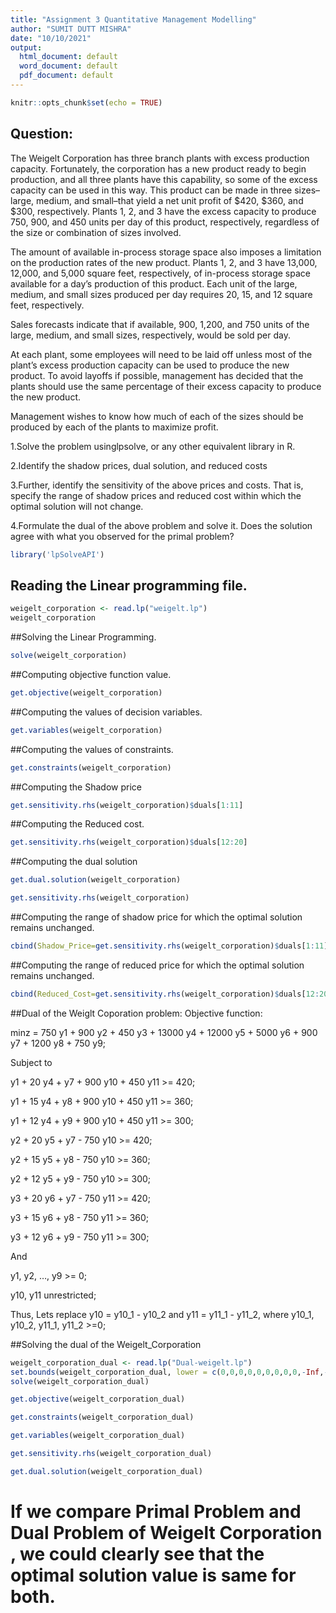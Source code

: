 ```yaml
---
title: "Assignment 3 Quantitative Management Modelling"
author: "SUMIT DUTT MISHRA"
date: "10/10/2021"
output:
  html_document: default
  word_document: default
  pdf_document: default
---
```


```r
knitr::opts_chunk$set(echo = TRUE)
```

## Question:
The Weigelt Corporation has three branch plants with excess production capacity. Fortunately, the corporation has a new product ready to begin production, and all three plants have this capability, so some of the excess capacity can be used in this way. This product can be made in three sizes--large, medium, and small--that yield a net unit profit of $420, $360, and $300, respectively. Plants 1, 2, and 3 have the excess capacity to produce 750, 900, and 450 units per day of this product, respectively, regardless of the size or combination of sizes involved.

The amount of available in-process storage space also imposes a limitation on the production rates of the new product. Plants 1, 2, and 3 have 13,000, 12,000, and 5,000 square feet, respectively, of in-process storage space available for a day's production of this product. Each unit of the large, medium, and small sizes produced per day requires 20, 15, and 12 square feet, respectively.

Sales forecasts indicate that if available, 900, 1,200, and 750 units of the large, medium, and small sizes, respectively, would be sold per day.

At each plant, some employees will need to be laid off unless most of the plant's excess production capacity can be used to produce the new product. To avoid layoffs if possible, management has decided that the plants should use the same percentage of their excess capacity to produce the new product.

Management wishes to know how much of each of the sizes should be produced by each of the plants to maximize profit.

1.Solve the problem usinglpsolve, or any other equivalent library in R.

2.Identify the shadow prices, dual solution, and reduced costs

3.Further, identify the sensitivity of the above prices and costs. That is, specify the range of shadow prices and reduced cost within which the optimal solution will not change.

4.Formulate the dual of the above problem and solve it. Does the solution agree with what you observed for the primal problem?

```r
library('lpSolveAPI')
```

## Reading the Linear programming file.

```r
weigelt_corporation <- read.lp("weigelt.lp")
weigelt_corporation
```
##Solving the Linear Programming.
```r
solve(weigelt_corporation)
```
##Computing objective function value.
```r
get.objective(weigelt_corporation)
```
##Computing the values of decision variables.
```r
get.variables(weigelt_corporation)
```
##Computing  the values of constraints.
```r
get.constraints(weigelt_corporation)
```
##Computing the Shadow price
```r
get.sensitivity.rhs(weigelt_corporation)$duals[1:11]
```
##Computing the Reduced cost.

```r
get.sensitivity.rhs(weigelt_corporation)$duals[12:20]
```
##Computing the dual solution

```r
get.dual.solution(weigelt_corporation)
```

```r
get.sensitivity.rhs(weigelt_corporation)
```
##Computing the range of shadow price for which the optimal solution remains unchanged.

```r
cbind(Shadow_Price=get.sensitivity.rhs(weigelt_corporation)$duals[1:11], Lower_bound=get.sensitivity.rhs(weigelt_corporation)$dualsfrom[1:11], Upper_bound=get.sensitivity.rhs(weigelt_corporation)$dualstill[1:11])
```
##Computing the range of reduced price for which the optimal solution remains unchanged.

```r
cbind(Reduced_Cost=get.sensitivity.rhs(weigelt_corporation)$duals[12:20], Lower_bound=get.sensitivity.rhs(weigelt_corporation)$dualsfrom[12:20], Upper_bound=get.sensitivity.rhs(weigelt_corporation)$dualstill[12:20])
```

##Dual of the Weiglt Coporation problem:
Objective function:

minz = 750 y1 + 900 y2 + 450 y3 + 13000 y4 + 12000 y5 + 5000 y6 + 900 y7 + 1200 y8 + 750 y9;

Subject to

y1 + 20 y4 + y7 + 900 y10 + 450 y11 >= 420;

y1 + 15 y4 + y8 + 900 y10 + 450 y11 >= 360;

y1 + 12 y4 + y9 + 900 y10 + 450 y11 >= 300;

y2 + 20 y5 + y7 - 750 y10 >= 420;

y2 + 15 y5 + y8 - 750 y10 >= 360;

y2 + 12 y5 + y9 - 750 y10 >= 300;

y3 + 20 y6 + y7 - 750 y11 >= 420;

y3 + 15 y6 + y8 - 750 y11 >= 360;

y3 + 12 y6 + y9 - 750 y11 >= 300;

And

y1, y2, ..., y9 >= 0;

y10, y11 unrestricted;

Thus, Lets replace y10 = y10_1 - y10_2 and y11 = y11_1 - y11_2, where y10_1, y10_2, y11_1, y11_2 >=0;

##Solving the dual of the Weigelt_Corporation

```r
weigelt_corporation_dual <- read.lp("Dual-weigelt.lp")
set.bounds(weigelt_corporation_dual, lower = c(0,0,0,0,0,0,0,0,0,-Inf,-Inf), upper = rep(Inf,11))
solve(weigelt_corporation_dual)
```


```r
get.objective(weigelt_corporation_dual)
```

```r
get.constraints(weigelt_corporation_dual)
```

```r
get.variables(weigelt_corporation_dual)
```

```r
get.sensitivity.rhs(weigelt_corporation_dual)
```

```r
get.dual.solution(weigelt_corporation_dual)
```
# If we compare Primal Problem and Dual Problem of Weigelt Corporation , we could clearly see that the optimal solution value is same for both.
